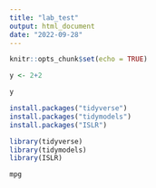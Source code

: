 ```yaml
---
title: "lab_test"
output: html_document
date: "2022-09-28"
---
```


```r
knitr::opts_chunk$set(echo = TRUE)
```




```r
y <- 2+2

y
```
```r
install.packages("tidyverse")
install.packages("tidymodels")
install.packages("ISLR")

library(tidyverse)
library(tidymodels)
library(ISLR)

mpg
```


